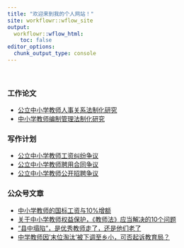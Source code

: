```yaml
---
title: "欢迎来到我的个人网站！"
site: workflowr::wflow_site
output:
  workflowr::wflow_html:
    toc: false
editor_options:
  chunk_output_type: console
---
```


<br>

### 工作论文

-   [公立中小学教师人事关系法制化研究](Legal_status.html)
-   [中小学教师编制管理法制化研究](teacher_quotation.html)

### 写作计划

-   [公立中小学教师工资纠纷争议](teacher_salary.html)
-   [公立中小学教师聘用合同争议](employment_contract.html)
-   [公立中小学教师公开招聘争议](teacher_recruit.html)

### 公众号文章

-   [中小学教师的国标工资与10%增额](salary10.html)
-   [关于中小学教师权益保护，《教师法》应当解决的10个问题](ten_vital.html)
-   ["县中塌陷"，是优秀教师走了，还是他们老了](teacher_turnover.html)
-   [中学教师因’末位淘汰’被下调至乡小，可否起诉教育局？](case3_movement.html)

